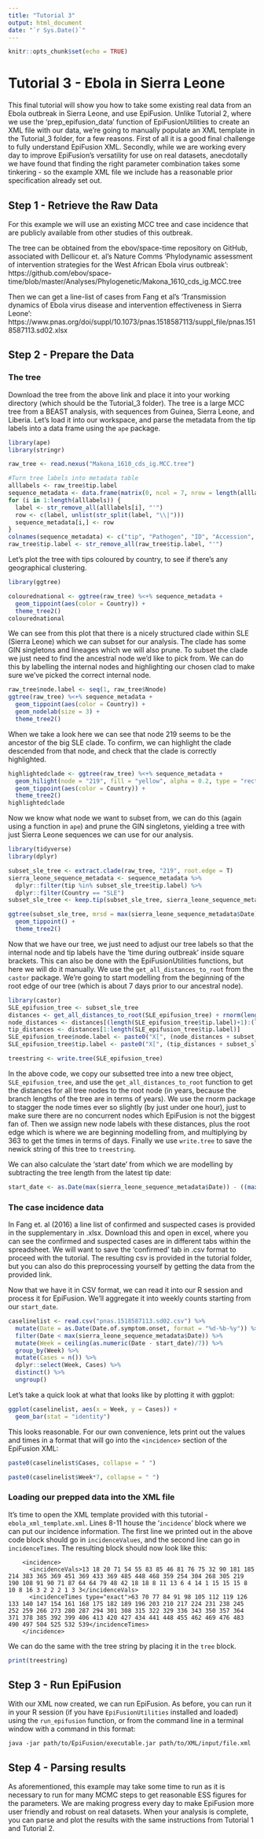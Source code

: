 ```yaml
---
title: "Tutorial 3"
output: html_document
date: "`r Sys.Date()`"
---
```


```r
knitr::opts_chunk$set(echo = TRUE)
```

# Tutorial 3 - Ebola in Sierra Leone

This final tutorial will show you how to take some existing real data from an Ebola outbreak in Sierra Leone, and use EpiFusion. Unlike Tutorial 2, where we use the 'prep_epifusion_data' function of EpiFusionUtilities to create an XML file with our data, we're going to manually populate an XML template in the Tutorial_3 folder, for a few reasons. First of all it is a good final challenge to fully understand EpiFusion XML. Secondly, while we are working every day to improve EpiFusion's versatility for use on real datasets, anecdotally we have found that finding the right parameter combination takes some tinkering - so the example XML file we include has a reasonable prior specification already set out.

## Step 1 - Retrieve the Raw Data

For this example we will use an existing MCC tree and case incidence that are publicly available from other studies of this outbreak.

The tree can be obtained from the ebov/space-time repository on GitHub, associated with Dellicour et. al's Nature Comms 'Phylodynamic assessment of intervention strategies for the West African Ebola virus outbreak': https://github.com/ebov/space-time/blob/master/Analyses/Phylogenetic/Makona_1610_cds_ig.MCC.tree

Then we can get a line-list of cases from Fang et al's 'Transmission dynamics of Ebola virus disease and intervention effectiveness in Sierra Leone': https://www.pnas.org/doi/suppl/10.1073/pnas.1518587113/suppl_file/pnas.1518587113.sd02.xlsx


## Step 2 - Prepare the Data
### The tree

Download the tree from the above link and place it into your working directory (which should be the Tutorial_3 folder). The tree is a large MCC tree from a BEAST analysis, with sequences from Guinea, Sierra Leone, and Liberia. Let's load it into our workspace, and parse the metadata from the tip labels into a data frame using the `ape` package.

```r
library(ape)
library(stringr)

raw_tree <- read.nexus("Makona_1610_cds_ig.MCC.tree")

#Turn tree labels into metadata table
alllabels <- raw_tree$tip.label
sequence_metadata <- data.frame(matrix(0, ncol = 7, nrow = length(alllabels)))
for (i in 1:length(alllabels)) {
  label <- str_remove_all(alllabels[i], "'")
  row <- c(label, unlist(str_split(label, "\\|")))
  sequence_metadata[i,] <- row
}
colnames(sequence_metadata) <- c("tip", "Pathogen", "ID", "Accession", "Country", "Region", "Date")
raw_tree$tip.label <- str_remove_all(raw_tree$tip.label, "'")

```

Let's plot the tree with tips coloured by country, to see if there's any geographical clustering.

```r
library(ggtree)

colourednational <- ggtree(raw_tree) %<+% sequence_metadata +
  geom_tippoint(aes(color = Country)) +
  theme_tree2()
colourednational

```

We can see from this plot that there is a nicely structured clade within SLE (Sierra Leone) which we can subset for our analysis. The clade has some GIN singletons and lineages which we will also prune. To subset the clade we just need to find the ancestral node we'd like to pick from. We can do this by labelling the internal nodes and highlighting our chosen clad to make sure we've picked the correct internal node.

```r
raw_tree$node.label <- seq(1, raw_tree$Nnode)
ggtree(raw_tree) %<+% sequence_metadata +
  geom_tippoint(aes(color = Country)) +
  geom_nodelab(size = 3) +
  theme_tree2()
```

When we take a look here we can see that node 219 seems to be the ancestor of the big SLE clade. To confirm, we can highlight the clade descended from that node, and check that the clade is correctly highlighted.

```r
highlightedclade <- ggtree(raw_tree) %<+% sequence_metadata +
  geom_hilight(node = "219", fill = "yellow", alpha = 0.2, type = "rect") +
  geom_tippoint(aes(color = Country)) +
  theme_tree2()
highlightedclade
```
Now we know what node we want to subset from, we can do this (again using a function in `ape`) and prune the GIN singletons, yielding a tree with just Sierra Leone sequences we can use for our analysis.

```r
library(tidyverse)
library(dplyr)

subset_sle_tree <- extract.clade(raw_tree, "219", root.edge = T)
sierra_leone_sequence_metadata <- sequence_metadata %>%
  dplyr::filter(tip %in% subset_sle_tree$tip.label) %>%
  dplyr::filter(Country == "SLE")
subset_sle_tree <- keep.tip(subset_sle_tree, sierra_leone_sequence_metadata$tip)

ggtree(subset_sle_tree, mrsd = max(sierra_leone_sequence_metadata$Date)) %<+% sierra_leone_sequence_metadata +
  geom_tippoint() +
  theme_tree2()
```

Now that we have our tree, we just need to adjust our tree labels so that the internal node and tip labels have the 'time during outbreak' inside square brackets. This can also be done with the EpiFusionUtilities functions, but here we will do it manually. We use the `get_all_distances_to_root` from the `castor` package. We're going to start modelling from the beginning of the root edge of our tree (which is about 7 days prior to our ancestral node).

``` r
library(castor)
SLE_epifusion_tree <- subset_sle_tree
distances <- get_all_distances_to_root(SLE_epifusion_tree) + rnorm(length(get_all_distances_to_root(SLE_epifusion_tree)), 0.0001, 0.0001) 
node_distances <- distances[(length(SLE_epifusion_tree$tip.label)+1):(length(SLE_epifusion_tree$tip.label)+SLE_epifusion_tree$Nnode)]
tip_distances <- distances[1:length(SLE_epifusion_tree$tip.label)] 
SLE_epifusion_tree$node.label <- paste0("X[", (node_distances + subset_sle_tree$root.edge)*365, "]")
SLE_epifusion_tree$tip.label <- paste0("X[", (tip_distances + subset_sle_tree$root.edge)*365, "]")

treestring <- write.tree(SLE_epifusion_tree)
```

In the above code, we copy our subsetted tree into a new tree object, `SLE_epifusion_tree`, and use the `get_all_distances_to_root` function to get the distances for all tree nodes to the root node (in years, because the branch lengths of the tree are in terms of years). We use the rnorm package to stagger the node times ever so slightly (by just under one hour), just to make sure there are no concurrent nodes which EpiFusion is not the biggest fan of. Then we assign new node labels with these distances, plus the root edge which is where we are beginning modelling from, and multiplying by 363 to get the times in terms of days. Finally we use `write.tree` to save the newick string of this tree to `treestring`.

We can also calculate the 'start date' from which we are modelling by subtracting the tree length from the latest tip date:

```r
start_date <- as.Date(max(sierra_leone_sequence_metadata$Date)) - ((max(distances) + subset_sle_tree$root.edge)*365)
```

### The case incidence data
In Fang et. al (2016) a line list of confirmed and suspected cases is provided in the supplementary in .xlsx. Download this and open in excel, where you can see the confirmed and suspected cases are in different tabs within the spreadsheet. We will want to save the 'confirmed' tab in .csv format to proceed with the tutorial. The resulting csv is provided in the tutorial folder, but you can also do this preprocessing yourself by getting the data from the provided link.

Now that we have it in CSV format, we can read it into our R session and process it for EpiFusion. We'll aggregate it into weekly counts starting from our `start_date`.

```r
caselinelist <- read.csv("pnas.1518587113.sd02.csv") %>%
  mutate(Date = as.Date(Date.of.symptom.onset, format = "%d-%b-%y")) %>%
  filter(Date < max(sierra_leone_sequence_metadata$Date)) %>%
  mutate(Week = ceiling(as.numeric(Date - start_date)/7)) %>%
  group_by(Week) %>%
  mutate(Cases = n()) %>%
  dplyr::select(Week, Cases) %>%
  distinct() %>%
  ungroup()
```

Let's take a quick look at what that looks like by plotting it with ggplot:

```r
ggplot(caselinelist, aes(x = Week, y = Cases)) +
  geom_bar(stat = "identity")
```

This looks reasonable. For our own convenience, lets print out the values and times in a format that will go into the `<incidence>` section of the EpiFusion XML:

``` r
paste0(caselinelist$Cases, collapse = " ")

paste0(caselinelist$Week*7, collapse = " ")

```

### Loading our prepped data into the XML file

It's time to open the XML template provided with this tutorial - `ebola_xml_template.xml`. Lines 8-11 house the '`incidence`' block where we can put our incidence information. The first line we printed out in the above code block should go in `incidenceValues`, and the second line can go in `incidenceTimes`. The resulting block should now look like this:

```
    <incidence>
      <incidenceVals>13 18 20 71 54 55 83 85 46 81 76 75 32 90 181 185 214 383 365 369 451 369 433 369 485 448 468 359 254 304 268 305 219 190 108 91 90 71 87 64 64 79 48 42 18 18 8 11 13 6 4 14 1 15 15 15 8 10 8 16 3 2 2 2 1 3 3</incidenceVals>
      <incidenceTimes type="exact">63 70 77 84 91 98 105 112 119 126 133 140 147 154 161 168 175 182 189 196 203 210 217 224 231 238 245 252 259 266 273 280 287 294 301 308 315 322 329 336 343 350 357 364 371 378 385 392 399 406 413 420 427 434 441 448 455 462 469 476 483 490 497 504 525 532 539</incidenceTimes>
    </incidence>
```

We can do the same with the tree string by placing it in the `tree` block.

```r
print(treestring)
```

## Step 3 - Run EpiFusion
With our XML now created, we can run EpiFusion. As before, you can run it in your R session (if you have `EpiFusionUtilities` installed and loaded) using the `run_epifusion` function, or from the command line in a terminal window with a command in this format:

```
java -jar path/to/EpiFusion/executable.jar path/to/XML/input/file.xml
```

## Step 4 - Parsing results
As aforementioned, this example may take some time to run as it is necessary to run for many MCMC steps to get reasonable ESS figures for the parameters. We are making progress every day to make EpiFusion more user friendly and robust on real datasets. When your analysis is complete, you can parse and plot the results with the same instructions from Tutorial 1 and Tutorial 2.